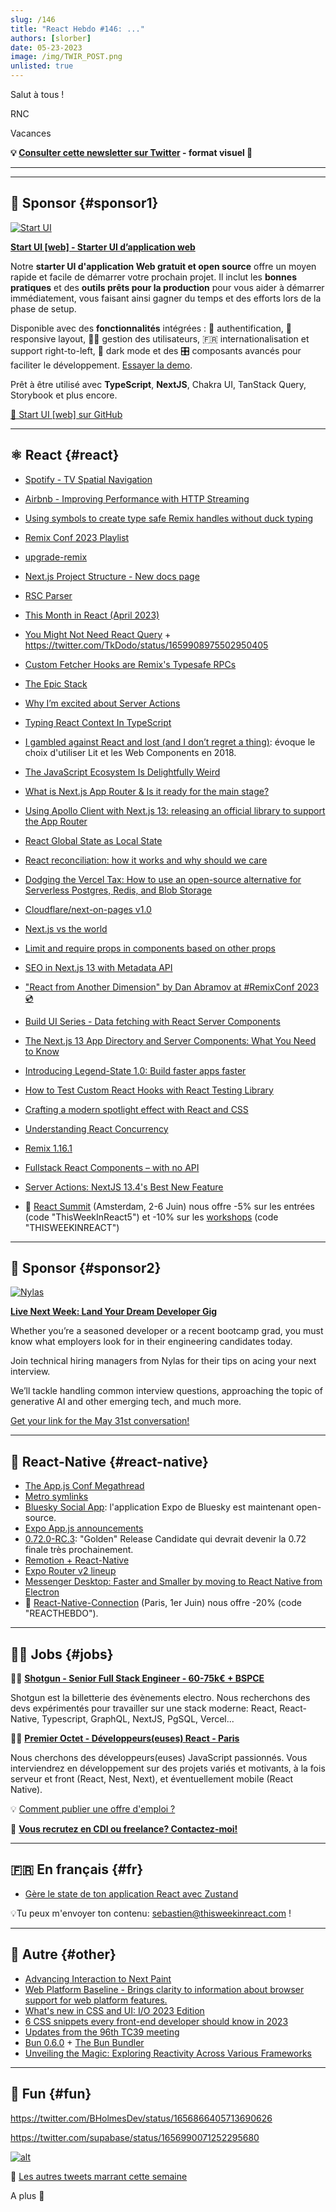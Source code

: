 ```yaml
---
slug: /146
title: "React Hebdo #146: ..."
authors: [slorber]
date: 05-23-2023
image: /img/TWIR_POST.png
unlisted: true
---
```


Salut à tous !

RNC

Vacances

<Todo />

<!-- truncate -->

**💡 [Consulter cette newsletter sur Twitter](https://slo.im/thread) - format visuel 🎨**

---


<Support />

---

## 💸 Sponsor {#sponsor1}

[![Start UI](/emails/issues/144/start_ui.jpg)](http://web.start-ui.com?utm_source=newsletter&utm_term=this-week-in-react)

**[Start UI [web] - Starter UI d’application web](https://github.com/BearStudio/start-ui-web/?utm_source=newsletter&utm_term=this-week-in-react)**

Notre **starter UI d'application Web gratuit et open source** offre un moyen rapide et facile de démarrer votre prochain projet. Il inclut les **bonnes pratiques** et des **outils prêts pour la production** pour vous aider à démarrer immédiatement, vous faisant ainsi gagner du temps et des efforts lors de la phase de setup.

Disponible avec des **fonctionnalités** intégrées : 🔐 authentification, 📱responsive layout, 🧑‍💻 gestion des utilisateurs, 🇫🇷 internationalisation et support right-to-left, 🌚 dark mode et des 🎛 composants avancés pour faciliter le développement. [Essayer la demo](http://demo.start-ui.com/).

Prêt à être utilisé avec **TypeScript**, **NextJS**, Chakra UI, TanStack Query, Storybook et plus encore.

[🚀 Start UI [web] sur GitHub](http://web.start-ui.com?utm_source=newsletter&utm_term=this-week-in-react)

---

## ⚛️ React {#react}

- [Spotify - TV Spatial Navigation](https://engineering.atspotify.com/2023/05/tv-spatial-navigation/)
- [Airbnb - Improving Performance with HTTP Streaming](https://medium.com/airbnb-engineering/improving-performance-with-http-streaming-ba9e72c66408)
- [Using symbols to create type safe Remix handles without duck typing](https://www.wking.dev/library/using-symbols-to-create-type-safe-remix-handles-without-duck-typing)
- [Remix Conf 2023 Playlist](https://www.youtube.com/watch?v=x-Wndjv040Q&list=PLXoynULbYuEBSoANKVl4nKzBBae7DM3JK)
- [upgrade-remix](https://github.com/brophdawg11/upgrade-remix)
- [Next.js Project Structure - New docs page](https://twitter.com/delba_oliveira/status/1659276340145582088)
- [RSC Parser](https://rsc-parser.vercel.app/)
- [This Month in React (April 2023)](https://www.reactiflux.com/transcripts/tmir-april-2023)
- [You Might Not Need React Query](https://tkdodo.eu/blog/you-might-not-need-react-query) + https://twitter.com/TkDodo/status/1659908975502950405
- [Custom Fetcher Hooks are Remix's Typesafe RPCs](https://www.jacobparis.com/content/remix-rpc-pattern)
- [The Epic Stack](https://www.epicweb.dev/epic-stack)
- [Why I’m excited about Server Actions](https://andrewingram.net/posts/why-excited-about-server-actions)
- [Typing React Context In TypeScript](https://claritydev.net/blog/typing-react-context-in-typescript)
- [I gambled against React and lost (and I don’t regret a thing)](https://goauthentik.io/blog/2023-05-04-i-gambled-against-react-and-lost): évoque le choix d'utiliser Lit et les Web Components en 2018.
- [The JavaScript Ecosystem Is Delightfully Weird](https://fly.io/blog/js-ecosystem-delightfully-wierd/)
- [What is Next.js App Router & Is it ready for the main stage?](https://engineering.udacity.com/what-is-next-js-app-router-is-it-ready-for-the-main-stage-bed07ef9519f)
- [Using Apollo Client with Next.js 13: releasing an official library to support the App Router](https://www.apollographql.com/blog/announcement/frontend/using-apollo-client-with-next-js-13-releasing-an-official-library-to-support-the-app-router/)
- [React Global State as Local State](https://webup.org/blog/react-global-state-as-local-state/)
- [React reconciliation: how it works and why should we care](https://www.developerway.com/posts/reconciliation-in-react)
- [Dodging the Vercel Tax: How to use an open-source alternative for Serverless Postgres, Redis, and Blob Storage](https://javascript.plainenglish.io/dodging-the-vercel-storage-tax-there-are-better-open-source-alternatives-ef04e537b598)
- [Cloudflare/next-on-pages v1.0](https://github.com/cloudflare/next-on-pages)
- [Next.js vs the world](https://memos.hawkhill.ventures/p/nextjs-vs-the-world)
- [Limit and require props in components based on other props](https://nikolasbarwicki.com/articles/limit-require-props-components-based-on-other-props)
- [SEO in Next.js 13 with Metadata API](https://nikolasbarwicki.com/articles/seo-in-next-js-13-with-metadata-api)
- ["React from Another Dimension" by Dan Abramov at #RemixConf 2023 💿](https://www.youtube.com/watch?v=zMf_xeGPn6s)
- [Build UI Series - Data fetching with React Server Components](https://buildui.com/series/react-server-components/building-a-users-table)
- [The Next.js 13 App Directory and Server Components: What You Need to Know](https://blogs.shenyien.cyou/the-nextjs-13-app-directory-and-server-components)
- [Introducing Legend-State 1.0: Build faster apps faster](https://legendapp.com/open-source/)
- [How to Test Custom React Hooks with React Testing Library](https://www.builder.io/blog/test-custom-hooks-react-testing-library)
- [Crafting a modern spotlight effect with React and CSS](https://www.julienthibeaut.xyz/blog/create-modern-spotlight-effect-with-react-css)
- [Understanding React Concurrency](https://www.bbss.dev/posts/react-concurrency/)
- [Remix 1.16.1](https://github.com/remix-run/remix/releases/tag/remix%401.16.1)
- [Fullstack React Components – with no API](https://www.youtube.com/watch?v=OAmp3GTfZnU)
- [Server Actions: NextJS 13.4's Best New Feature](https://www.youtube.com/watch?v=czvSZqnpTHs)

- 👥 [React Summit](https://reactsummit.com/?utm_source=email&utm_medium=thisweekinreact) (Amsterdam, 2-6 Juin) nous offre -5% sur les entrées (code "ThisWeekInReact5") et -10% sur les [workshops](https://reactsummit.com/react-workshops) (code "THISWEEKINREACT")

<SubscribeFormEmbed />

---

## 💸 Sponsor {#sponsor2}

[![Nylas](/emails/issues/146/nylas.png)](https://www.nylas.com/?utm_source=TWIR&utm_medium=sponsoredemail&utm_campaign=FY23Q2-TWIR-2P-DSU&utm_content&utm_term)

**[Live Next Week: Land Your Dream Developer Gig](https://info.nylas.com/webinar-devtalent-registration.html?utm_source=twir&utm_medium=sponsoredemail&utm_campaign=FY23Q2-TLDR-2P&utm_content=2023-05-24-Issue-DevTalentWebinar)**

Whether you’re a seasoned developer or a recent bootcamp grad, you must know what employers look for in their engineering candidates today.

Join technical hiring managers from Nylas for their tips on acing your next interview.

We’ll tackle handling common interview questions, approaching the topic of generative AI and other emerging tech, and much more.

[Get your link for the May 31st conversation!](https://info.nylas.com/webinar-devtalent-registration.html?utm_source=twir&utm_medium=sponsoredemail&utm_campaign=FY23Q2-TLDR-2P&utm_content=2023-05-24-Issue-DevTalentWebinar)

---

## 📱 React-Native {#react-native}

- [The App.js Conf Megathread](https://twitter.com/flexbox_/status/1657994812346499072)
- [Metro symlinks](https://twitter.com/kadikraman/status/1656953939948892161)
- [Bluesky Social App](https://github.com/bluesky-social/social-app): l'application Expo de Bluesky est maintenant open-source.
- [Expo App.js announcements](https://twitter.com/expo/status/1656802035373850625)
- [0.72.0-RC.3](https://github.com/facebook/react-native/releases/tag/v0.72.0-rc.3): "Golden" Release Candidate qui devrait devenir la 0.72 finale très prochainement.
- [Remotion + React-Native](https://www.remotion.dev/native)
- [Expo Router v2 lineup](https://twitter.com/Baconbrix/status/1656634363847507968)
- [Messenger Desktop: Faster and Smaller by moving to React Native from Electron](https://developers.facebook.com/blog/post/2023/05/17/messenger-desktop-faster-and-smaller-by-moving-to-react-native-from-electron/)
- 👥 [React-Native-Connection](https://reactnativeconnection.io/) (Paris, 1er Juin) nous offre -20% (code "REACTHEBDO").

---

## 🧑‍💻 Jobs {#jobs}

🧑‍💼 [**Shotgun - Senior Full Stack Engineer - 60-75k€ + BSPCE**](https://shotgun.teamtailor.com/jobs/1981578-senior-full-stack-engineer)

Shotgun est la billetterie des évènements electro. Nous recherchons des devs expérimentés pour travailler sur une stack moderne: React, React-Native, Typescript, GraphQL, NextJS, PgSQL, Vercel...

🧑‍💼 [**Premier Octet - Développeurs(euses) React - Paris**](https://www.premieroctet.com/jobs)

Nous cherchons des développeurs(euses) JavaScript passionnés. Vous interviendrez en développement sur des projets variés et motivants, à la fois serveur et front (React, Nest, Next), et éventuellement mobile (React Native).

💡 [Comment publier une offre d'emploi ?](https://thisweekinreact.com/fr/sponsor)

🏢 **[Vous recrutez en CDI ou freelance? Contactez-moi!](https://qq4ph6n1rk0.typeform.com/to/qjSZ38dQ#email={{subscriber.email_address}})**

---

## 🇫🇷 En français {#fr}

- [Gère le state de ton application React avec Zustand](https://www.youtube.com/watch?v=x4vYO7Fn9kw)

💡Tu peux m'envoyer ton contenu: [sebastien@thisweekinreact.com](mailto:sebastien@thisweekinreact.com?subject=Contenu%20en%20fran%C3%A7ais) !

<Todo />

---

## 🔀 Autre {#other}

- [Advancing Interaction to Next Paint](https://web.dev/inp-cwv/)
- [Web Platform Baseline - Brings clarity to information about browser support for web platform features.](https://web.dev/baseline/)
- [What's new in CSS and UI: I/O 2023 Edition](https://developer.chrome.com/en/blog/whats-new-css-ui-2023/)
- [6 CSS snippets every front-end developer should know in 2023](https://web.dev/6-css-snippets-every-front-end-developer-should-know-in-2023/)
- [Updates from the 96th TC39 meeting](https://dev.to/hemanth/updates-from-the-96th-tc39-meeting-4goe)
- [Bun 0.6.0](https://bun.sh/blog/bun-v0.6.0) + [The Bun Bundler](https://bun.sh/blog/bun-bundler)
- [Unveiling the Magic: Exploring Reactivity Across Various Frameworks](https://www.builder.io/blog/reactivity-across-frameworks)

---

## 🤭 Fun {#fun}

https://twitter.com/BHolmesDev/status/1656866405713690626

https://twitter.com/supabase/status/1656990071252295680

[![alt](/emails/issues/122/meme.jpg)](https://twitter.com/TODOTODOTODOTODOTODOTODOTODOTODOTODOTODO)

🤣 [Les autres tweets marrant cette semaine](https://twitter.com/TODOTODOTODOTODOTODOTODOTODOTODOTODOTODO)

A plus 👋
